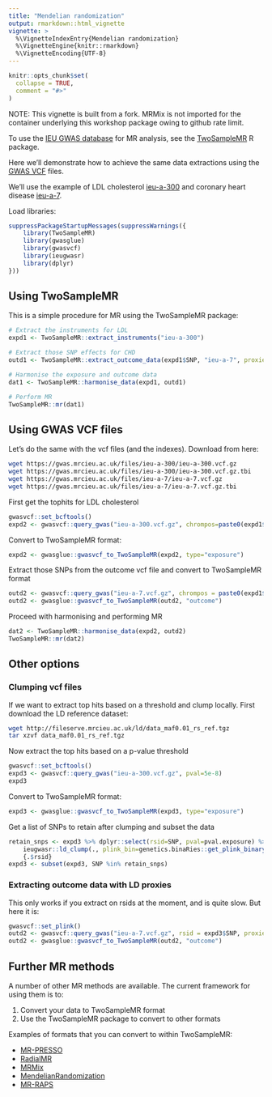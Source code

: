 ```yaml
---
title: "Mendelian randomization"
output: rmarkdown::html_vignette
vignette: >
  %\VignetteIndexEntry{Mendelian randomization}
  %\VignetteEngine{knitr::rmarkdown}
  %\VignetteEncoding{UTF-8}
---
```


```r
knitr::opts_chunk$set(
  collapse = TRUE,
  comment = "#>"
)
```

NOTE: This vignette is built from a fork.  MRMix is not imported for the container
underlying this workshop package owing to github rate limit.

To use the [IEU GWAS database](https://gwas.mrcieu.ac.uk/) for MR analysis, see the [TwoSampleMR](https://mrcieu.github.io/TwoSampleMR/) R package.

Here we'll demonstrate how to achieve the same data extractions using the [GWAS VCF](https://github.com/MRCIEU/gwas_vcf_spec) files.

We'll use the example of LDL cholesterol [ieu-a-300](https://gwas.mrcieu.ac.uk/datasets/ieu-a-300/) and coronary heart disease [ieu-a-7](https://gwas.mrcieu.ac.uk/datasets/ieu-a-7/). 

Load libraries:

```r
suppressPackageStartupMessages(suppressWarnings({
	library(TwoSampleMR)
	library(gwasglue)
	library(gwasvcf)
	library(ieugwasr)
	library(dplyr)
}))
```

## Using TwoSampleMR

This is a simple procedure for MR using the TwoSampleMR package:

```r
# Extract the instruments for LDL
expd1 <- TwoSampleMR::extract_instruments("ieu-a-300")

# Extract those SNP effects for CHD
outd1 <- TwoSampleMR::extract_outcome_data(expd1$SNP, "ieu-a-7", proxies=FALSE)

# Harmonise the exposure and outcome data
dat1 <- TwoSampleMR::harmonise_data(expd1, outd1)

# Perform MR
TwoSampleMR::mr(dat1)
```

## Using GWAS VCF files

Let's do the same with the vcf files (and the indexes). Download from here:

```bash
wget https://gwas.mrcieu.ac.uk/files/ieu-a-300/ieu-a-300.vcf.gz
wget https://gwas.mrcieu.ac.uk/files/ieu-a-300/ieu-a-300.vcf.gz.tbi
wget https://gwas.mrcieu.ac.uk/files/ieu-a-7/ieu-a-7.vcf.gz
wget https://gwas.mrcieu.ac.uk/files/ieu-a-7/ieu-a-7.vcf.gz.tbi
```

First get the tophits for LDL cholesterol

```r
gwasvcf::set_bcftools()
expd2 <- gwasvcf::query_gwas("ieu-a-300.vcf.gz", chrompos=paste0(expd1$chr.exposure, ":", expd1$pos.exposure))
```

Convert to TwoSampleMR format:

```r
expd2 <- gwasglue::gwasvcf_to_TwoSampleMR(expd2, type="exposure")
```

Extract those SNPs from the outcome vcf file and convert to TwoSampleMR format

```r
outd2 <- gwasvcf::query_gwas("ieu-a-7.vcf.gz", chrompos = paste0(expd1$chr.exposure, ":", expd1$pos.exposure))
outd2 <- gwasglue::gwasvcf_to_TwoSampleMR(outd2, "outcome")
```

Proceed with harmonising and performing MR

```r
dat2 <- TwoSampleMR::harmonise_data(expd2, outd2)
TwoSampleMR::mr(dat2)
```



## Other options

### Clumping vcf files

If we want to extract top hits based on a threshold and clump locally. First download the LD reference dataset:

```bash
wget http://fileserve.mrcieu.ac.uk/ld/data_maf0.01_rs_ref.tgz
tar xzvf data_maf0.01_rs_ref.tgz
```

Now extract the top hits based on a p-value threshold

```r
gwasvcf::set_bcftools()
expd3 <- gwasvcf::query_gwas("ieu-a-300.vcf.gz", pval=5e-8)
expd3
```

Convert to TwoSampleMR format:

```r
expd3 <- gwasglue::gwasvcf_to_TwoSampleMR(expd3, type="exposure")
```

Get a list of SNPs to retain after clumping and subset the data

```r
retain_snps <- expd3 %>% dplyr::select(rsid=SNP, pval=pval.exposure) %>%
	ieugwasr::ld_clump(., plink_bin=genetics.binaRies::get_plink_binary(), bfile="data_maf0.01_rs_ref") %>%
	{.$rsid}
expd3 <- subset(expd3, SNP %in% retain_snps)
```

### Extracting outcome data with LD proxies

This only works if you extract on rsids at the moment, and is quite slow. But here it is:

```r
gwasvcf::set_plink()
outd2 <- gwasvcf::query_gwas("ieu-a-7.vcf.gz", rsid = expd3$SNP, proxies="yes", bfile="data_maf0.01_rs_ref")
outd2 <- gwasglue::gwasvcf_to_TwoSampleMR(outd2, "outcome")
```


## Further MR methods

A number of other MR methods are available. The current framework for using them is to:

1. Convert your data to TwoSampleMR format
2. Use the TwoSampleMR package to convert to other formats

Examples of formats that you can convert to within TwoSampleMR:

- [MR-PRESSO](https://github.com/rondolab/MR-PRESSO)
- [RadialMR](https://github.com/WSpiller/RadialMR)
- [MRMix](https://github.com/gqi/MRMix/)
- [MendelianRandomization](https://cran.r-project.org/web/packages/MendelianRandomization/index.html)
- [MR-RAPS](https://cran.r-project.org/web/packages/mr.raps/)
